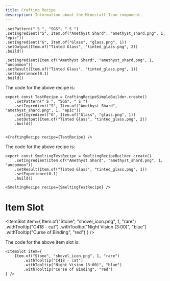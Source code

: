 ```yaml
---
title: Crafting Recipe
description: Information about the Minecraft Icon component.
---
```






    .setPattern(" S ", "SGS", " S ")
    .setIngredient("S", Item.of("Amethyst Shard", "amethyst_shard.png", 1, "epic"))
    .setIngredient("G", Item.of("Glass", "glass.png", 1))
    .setOutput(Item.of("Tinted Glass", "tinted_glass.png", 2))
    .build()

    .setIngredient(Item.of("Amethyst Shard", "amethyst_shard.png", 1, "uncommon"))
    .setResult(Item.of("Tinted Glass", "tinted_glass.png", 1))
    .setExperience(0.1)
    .build()


<CraftingRecipe recipe={TestRecipe} />

The code for the above recipe is:

```tsx
export const TestRecipe = CraftingRecipeSimpleBuilder.create()
    .setPattern(" S ", "SGS", " S ")
    .setIngredient("S", Item.of("Amethyst Shard", "amethyst_shard.png", 1, "epic"))
    .setIngredient("G", Item.of("Glass", "glass.png", 1))
    .setOutput(Item.of("Tinted Glass", "tinted_glass.png", 2))
    .build()


<CraftingRecipe recipe={TestRecipe} />
```


<SmeltingRecipe recipe={SmeltingTestRecipe} />

The code for the above recipe is:

```tsx
export const SmeltingTestRecipe = SmeltingRecipeBuilder.create()
    .setIngredient(Item.of("Amethyst Shard", "amethyst_shard.png", 1, "uncommon"))
    .setResult(Item.of("Tinted Glass", "tinted_glass.png", 1))
    .setExperience(0.1)
    .build()

<SmeltingRecipe recipe={SmeltingTestRecipe} />
```


# Item Slot
<ItemSlot item={
    Item.of("Stone", "shovel_icon.png", 1, "rare")
        .withTooltip("C418 - cat")
        .withTooltip("Night Vision (3:00)", "blue")
        .withTooltip("Curse of Binding", "red")
} />

The code for the above item slot is:

```tsx
<ItemSlot item={
    Item.of("Stone", "shovel_icon.png", 1, "rare")
        .withTooltip("C418 - cat")
        .withTooltip("Night Vision (3:00)", "blue")
        .withTooltip("Curse of Binding", "red")
} />
```
